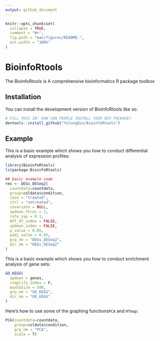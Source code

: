 ```yaml
---
output: github_document
---
```


<!-- README.md is generated from README.Rmd. Please edit that file -->

```r
knitr::opts_chunk$set(
  collapse = TRUE,
  comment = "#>",
  fig.path = "man/figures/README-",
  out.width = "100%"
)
```

# BioinfoRtools

<!-- badges: start -->
<!-- badges: end -->

The BioinfoRtools is  A comprehensive bioinformatics R package toolbox

## Installation

You can install the development version of BioinfoRtools like so:

``` r
# FILL THIS IN! HOW CAN PEOPLE INSTALL YOUR DEV PACKAGE?
devtools::install_github("YulongQin/BioinfoRtools")
```

## Example

This is a basic example which shows you how to conduct differential analysis of expression profiles:

```r
library(BioinfoRtools)
ls(package:BioinfoRtools)

## basic example code
res <- DEGs_DESeq2(
  countdata=countdata,
  group=coldata$condition,
  case = "treated",
  ctrl = "untreated",
  covariate = NULL,
  updown_thres = 1,
  rate_sap = 0.1,
  OUT_df_index = FALSE,
  updown_index = FALSE,
  p_value = 0.05,
  padj_value = 0.05,
  grp_nm = "DEGs_DESeq2",
  dir_nm = "DEGs_DESeq2"
)
```

This is a basic example which shows you how to  conduct enrichment analysis of gene sets:
```r
GO_KEGG(
  updown = genes,
  simplify_index = F,
  maxGSSize = 500,
  grp_nm = "GO_KEGG",
  dir_nm = "GO_KEGG"
)

```

Here's how to use some of the graphing functions`PCA` and `HTmap`:

```r
PCA(countdata=countdata,
    group=coldata$condition, 
    grp_nm = "PCA", 
    scale = T)
```

